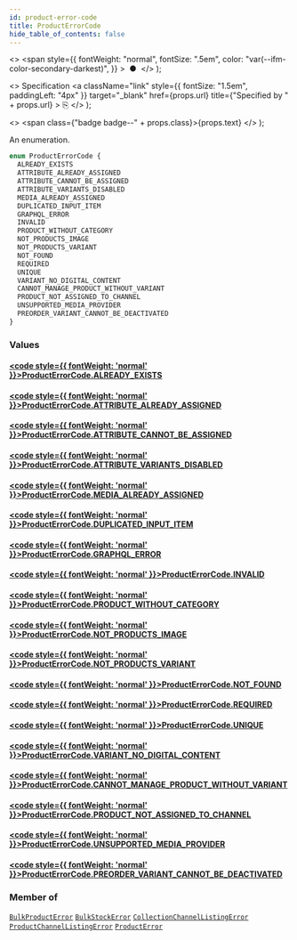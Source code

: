 ```yaml
---
id: product-error-code
title: ProductErrorCode
hide_table_of_contents: false
---
```


  <>
    <span
      style={{
        fontWeight: "normal",
        fontSize: ".5em",
        color: "var(--ifm-color-secondary-darkest)",
      }}
    >
      &nbsp;●&nbsp;
    </span>
  </>
);

  <>
    Specification
    <a
      className="link"
      style={{ fontSize: "1.5em", paddingLeft: "4px" }}
      target="\_blank"
      href={props.url}
      title={"Specified by " + props.url}
    >
      ⎘
    </a>
  </>
);

  <>
    <span class={"badge badge--" + props.class}>{props.text}</span>
  </>
);

An enumeration.

```graphql
enum ProductErrorCode {
  ALREADY_EXISTS
  ATTRIBUTE_ALREADY_ASSIGNED
  ATTRIBUTE_CANNOT_BE_ASSIGNED
  ATTRIBUTE_VARIANTS_DISABLED
  MEDIA_ALREADY_ASSIGNED
  DUPLICATED_INPUT_ITEM
  GRAPHQL_ERROR
  INVALID
  PRODUCT_WITHOUT_CATEGORY
  NOT_PRODUCTS_IMAGE
  NOT_PRODUCTS_VARIANT
  NOT_FOUND
  REQUIRED
  UNIQUE
  VARIANT_NO_DIGITAL_CONTENT
  CANNOT_MANAGE_PRODUCT_WITHOUT_VARIANT
  PRODUCT_NOT_ASSIGNED_TO_CHANNEL
  UNSUPPORTED_MEDIA_PROVIDER
  PREORDER_VARIANT_CANNOT_BE_DEACTIVATED
}
```

### Values

#### [<code style={{ fontWeight: 'normal' }}>ProductErrorCode.<b>ALREADY_EXISTS</b></code>](#)

>

#### [<code style={{ fontWeight: 'normal' }}>ProductErrorCode.<b>ATTRIBUTE_ALREADY_ASSIGNED</b></code>](#)

>

#### [<code style={{ fontWeight: 'normal' }}>ProductErrorCode.<b>ATTRIBUTE_CANNOT_BE_ASSIGNED</b></code>](#)

>

#### [<code style={{ fontWeight: 'normal' }}>ProductErrorCode.<b>ATTRIBUTE_VARIANTS_DISABLED</b></code>](#)

>

#### [<code style={{ fontWeight: 'normal' }}>ProductErrorCode.<b>MEDIA_ALREADY_ASSIGNED</b></code>](#)

>

#### [<code style={{ fontWeight: 'normal' }}>ProductErrorCode.<b>DUPLICATED_INPUT_ITEM</b></code>](#)

>

#### [<code style={{ fontWeight: 'normal' }}>ProductErrorCode.<b>GRAPHQL_ERROR</b></code>](#)

>

#### [<code style={{ fontWeight: 'normal' }}>ProductErrorCode.<b>INVALID</b></code>](#)

>

#### [<code style={{ fontWeight: 'normal' }}>ProductErrorCode.<b>PRODUCT_WITHOUT_CATEGORY</b></code>](#)

>

#### [<code style={{ fontWeight: 'normal' }}>ProductErrorCode.<b>NOT_PRODUCTS_IMAGE</b></code>](#)

>

#### [<code style={{ fontWeight: 'normal' }}>ProductErrorCode.<b>NOT_PRODUCTS_VARIANT</b></code>](#)

>

#### [<code style={{ fontWeight: 'normal' }}>ProductErrorCode.<b>NOT_FOUND</b></code>](#)

>

#### [<code style={{ fontWeight: 'normal' }}>ProductErrorCode.<b>REQUIRED</b></code>](#)

>

#### [<code style={{ fontWeight: 'normal' }}>ProductErrorCode.<b>UNIQUE</b></code>](#)

>

#### [<code style={{ fontWeight: 'normal' }}>ProductErrorCode.<b>VARIANT_NO_DIGITAL_CONTENT</b></code>](#)

>

#### [<code style={{ fontWeight: 'normal' }}>ProductErrorCode.<b>CANNOT_MANAGE_PRODUCT_WITHOUT_VARIANT</b></code>](#)

>

#### [<code style={{ fontWeight: 'normal' }}>ProductErrorCode.<b>PRODUCT_NOT_ASSIGNED_TO_CHANNEL</b></code>](#)

>

#### [<code style={{ fontWeight: 'normal' }}>ProductErrorCode.<b>UNSUPPORTED_MEDIA_PROVIDER</b></code>](#)

>

#### [<code style={{ fontWeight: 'normal' }}>ProductErrorCode.<b>PREORDER_VARIANT_CANNOT_BE_DEACTIVATED</b></code>](#)

>

### Member of

[`BulkProductError`](../../api-reference/objects/bulk-product-error) <Badge class="secondary" text="object"/><Bullet />[`BulkStockError`](../../api-reference/objects/bulk-stock-error) <Badge class="secondary" text="object"/><Bullet />[`CollectionChannelListingError`](../../api-reference/objects/collection-channel-listing-error) <Badge class="secondary" text="object"/><Bullet />[`ProductChannelListingError`](../../api-reference/objects/product-channel-listing-error) <Badge class="secondary" text="object"/><Bullet />[`ProductError`](../../api-reference/objects/product-error) <Badge class="secondary" text="object"/>
